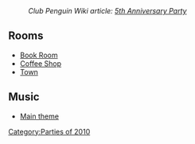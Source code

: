 :''Club Penguin Wiki article: [[clubpenguinwiki:5th Anniversary Party|5th Anniversary Party]]''

==Rooms==
*[[Media:5thAnniversaryPartyBook.swf|Book Room]]
*[[Media:5thAnniversaryPartyCoffee.swf|Coffee Shop]]
*[[Media:RoomsTown-5thAnniversaryParty.swf|Town]]

==Music==
*[[Media:Music218.swf|Main theme]]
{{Parties}}

[[Category:Parties of 2010]]